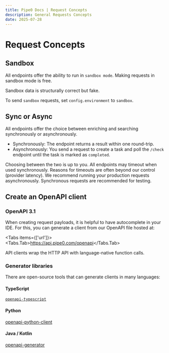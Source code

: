 ```yaml
---
title: Pipe0 Docs | Request Concepts
description: General Requests Concepts
date: 2025-07-28
---
```


# Request Concepts

## Sandbox

All endpoints offer the ability to run in `sandbox mode`. Making requests in sandbox mode is free.

Sandbox data is structurally correct but fake.

To send `sandbox` requests, set `config.environment` to `sandbox`.

## Sync or Async

All endpoints offer the choice between enriching and searching synchronously or asynchronously.

- Synchronously: The endpoint returns a result within one round-trip.
- Asynchronously: You send a request to create a task and poll the `/check` endpoint until the task is marked as `completed`.

Choosing between the two is up to you. All endpoints may timeout when used synchronously. Reasons for timeouts are often beyond 
our control (provider latency). We recommend running your production requests asynchronously. Synchronous requests are recommended for testing. 

## Create an OpenAPI client

### OpenAPI 3.1

When creating request payloads, it is helpful to have autocomplete in your IDE. For this, you can generate a client from 
our OpenAPI file hosted at:


<Tabs items={['url']}>
  <Tabs.Tab>https://api.pipe0.com/openapi</Tabs.Tab>
</Tabs>

API clients wrap the HTTP API with language-native function calls.

### Generator libraries

There are open-source tools that can generate clients in many languages:

#### TypeScript

[`openapi-typescript`](https://github.com/drwpow/openapi-typescript)

#### Python

[openapi-python-client](https://github.com/OpenAPITools/openapi-generator)

#### Java / Kotlin

[openapi-generator](https://github.com/OpenAPITools/openapi-generator)